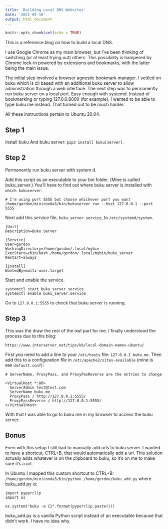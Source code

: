 ```yaml
---
title: 'Building Local DNS Websites'
date: '2021-05-10'
output: html_document
---
```


```r
knitr::opts_chunk$set(echo = TRUE)
```

This is a reference blog on how to build a local DNS. 

I use Google Chrome as my main browser, but I've been thinking of switching (or at least trying out) others. This possibility is hampered by Chrome lock-in powered by extensions and bookmarks, with the latter being the main issue. 

The initial step involved a browser agnostic bookmark manager. I settled on buku which is cli based with an additional buku server to allow administration through a web interface. The next step was to permanently run buku server on a local port. Easy enough with systemd. Instead of bookmarking or typing 127.0.0.8000 (for example), I wanted to be able to type buku.me instead. That turned out to be much harder. 

All these instructions pertain to Ubuntu 20.04.

## Step 1

Install buku And buku server:  `pip3 install buku[server]`.

## Step 2

Permanently run buku server with system d.

Add this script as an executable to your bin folder. (Mine is called buku_server.) You'll have to find out where buku server is installed with `which bukuserver`.

```
# I'm using port 5555 but choose whichever port you want
/home/gordon/miniconda3/bin/bukuserver run --host 127.0.0.1 --port 5555

```

Next add this service file, `buku_server.service`, to `/etc/systemd/system`.

```
[Unit]
Description=Buku Server

[Service]
User=gordon
WorkingDirectory=/home/gordon/.local/mybin
ExecStart=/bin/bash /home/gordon/.local/mybin/buku_server
Restart=always

[Install]
WantedBy=multi-user.target
```

Start and enable the service.

```
systemctl start buku_server.service
systemctl enable buku_server.service
```

Go to `127.0.0.1:5555` to check that buku server is running.

## Step 3

This was the draw the rest of the owl part for me. I finally understood the process due to this blog:

`https://www.interserver.net/tips/kb/local-domain-names-ubuntu/`

First you need to add a line to your `/etc/hosts` file: `127.0.0.1 buku.me`. Then add this to a configuration file in `/etc/apache2/sites-available` (mine is `000-default.conf`):

```
# ServerName, ProxyPass, and ProxyPasReverse are the entries to change

<VirtualHost *:80>
  ServerAdmin test@test.com
  ServerName buku.me
  ProxyPass / http://127.0.0.1:5555/
  ProxyPassReverse / http://127.0.0.1:5555/
</VirtualHost>
```

With that I was able to go to buku.me in my browser to access the buku server.

## Bonus

Even with this setup I still had to manually add urls to buku server. I wanted to have a shortcut, CTRL+B, that would automatically add a url. This solution actually adds whatever is on the clipboard to buku, so it's on me to make sure it's a url.

In Ubuntu I mapped this custom shortcut to CTRL+B: `/home/gordon/miniconda3/bin/python /home/gordon/buku_add.py` where buku_add.py is:

```
import pyperclip
import os

os.system("buku -a {}".format(pyperclip.paste()))
```

buku_add.py is a vanilla Python script instead of an executable because that didn't work. I have no idea why.